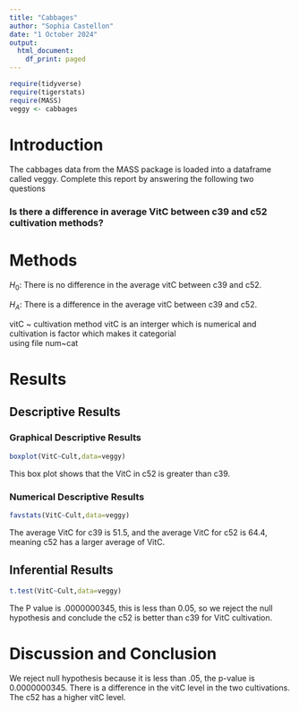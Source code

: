 ```yaml
---
title: "Cabbages"
author: "Sophia Castellon"
date: "1 October 2024"
output:
  html_document:
    df_print: paged
---
```


```r
require(tidyverse)
require(tigerstats)
require(MASS)
veggy <- cabbages
```

# Introduction

<!--In this section you explain what you are trying to show.  Where did the data come from?  What is the research or other question you are trying to answer?!-->
 The cabbages data from the MASS package is loaded into a dataframe called veggy. Complete this report by answering the following two questions  
 
### Is there a difference in average VitC between c39 and c52 cultivation methods?  

# Methods

$H_0$: There is no difference in the average vitC between c39 and c52. 

$H_A$: There is a difference in the average vitC between c39 and c52.

<!--Decide on your methods:  use "variable analysis" or other appropriate descriptors.  Make sure to choose at least one graphical method and at least one numerical method.!-->

vitC ~ cultivation method 
vitC is an interger which is numerical and cultivation is factor which makes it categorial    
using file num~cat   

# Results

<!--Divide this section into two sub-sections:  One for your descriptive  results and one for your inferential results.!-->

## Descriptive Results

### Graphical Descriptive Results

<!--Graphical results here.  Make sure to show your code.  Provide appropriate labels for axes, giving units if possible, and provide a good title for the graph, too.  Use the graphical results to describe the patterns if any that exist in the data as focused toward the research question!-->

```r
boxplot(VitC~Cult,data=veggy)
```

This box plot shows that the VitC in c52 is greater than c39. 

### Numerical Descriptive Results

<!--Numerical results go here. Use the numerical results to describe the patterns if any that exist in the data as focused toward the research question!-->

```r
favstats(VitC~Cult,data=veggy)
```

The average VitC for c39 is 51.5, and the average VitC for c52 is 64.4, meaning c52 has a larger average of VitC. 

## Inferential Results

<!--State hypothesis clearly.  Make sure your discussion of the inferential test covers all the aspects that the test output produces, such as test statistic, p-value etc.  Make a decision about the null hypothesis, explain the assumptions on which the selected test/procedure was based, and why the chosen procedure satisfys the assumptions and is appropriate to answer the research question!-->

```r
t.test(VitC~Cult,data=veggy)
```

The P value is .0000000345, this is less than 0.05, so we reject the null hypothesis and conclude the c52 is better than c39 for VitC cultivation. 

# Discussion and Conclusion

<!--Discussion and conclusion here.  If you found a relationship be sure to consider whether the relationship occurs because one of the variavbles causes the other, or whether they perhasps are related for some other reason.  Watch the chapter 6 videos from the GeorgeTown videos collection.!-->

We reject null hypothesis because it is less than .05, the p-value is 0.0000000345. There is a difference in the vitC level in the two cultivations. The c52 has a higher vitC level. 
